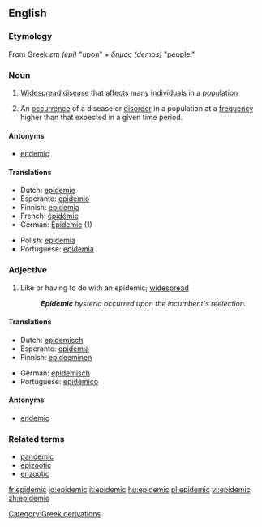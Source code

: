 ==English==

===Etymology===
From Greek ''επι (epi)'' "upon" + ''δημος (demos)'' "people."

===Noun===
{{en-noun}}

# [[widespread|Widespread]] [[disease]] that [[affect]]s many [[individual]]s in a [[population]]
# {{cattag|Epidemiology}} An [[occurrence]] of a disease or [[disorder]] in a population at a [[frequency]] higher than that expected in a given time period.

====Antonyms====
*[[endemic]]

====Translations====
{{top}}
*Dutch: [[epidemie]]
*Esperanto: [[epidemio]]
*Finnish: [[epidemia]]
*French: [[épidémie]]
*German: [[Epidemie]] {{f}} (1)
{{mid}}
*Polish: [[epidemia]]
*Portuguese: [[epidemia]] {{f}}
{{bottom}}

===Adjective===
{{en-adj}}

# Like or having to do with an epidemic; [[widespread]]
#:'''''Epidemic''' hysteria occurred upon the incumbent's reelection.''

====Translations====
{{top}}
*Dutch: [[epidemisch]]
*Esperanto: [[epidemia]]
*Finnish: [[epideeminen]]
{{mid}}
*German: [[epidemisch]]
*Portuguese: [[epidêmico]]
{{bottom}}

====Antonyms====
*[[endemic]]

===Related terms===
*[[pandemic]]
*[[epizootic]]
*[[enzootic]]


[[Category:Greek derivations]]

[[fr:epidemic]]
[[io:epidemic]]
[[it:epidemic]]
[[hu:epidemic]]
[[pl:epidemic]]
[[vi:epidemic]]
[[zh:epidemic]]